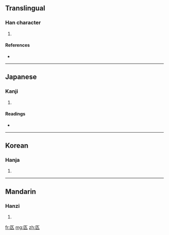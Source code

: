 ==Translingual==

===Han character===
{{Han char|rn=22|rad=匚|as=03|sn=5|four=|canj=尸弓人 (SNO)}}

# {{defn|Han}}

====References====
* {{Han ref|kx=0153.130|dkj=02597|dj=0345.030|hdz=10082.050|uh=531B|ud=21275}}

----

==Japanese==

===Kanji===
{{ja-kanji|grade=|rs=匚03}}

# {{defn|Japanese}}

====Readings====
* {{ja-readings|on=[[きゅう]] (kyū), [[ぐ]] (gu)|kun=[[ひつぎ]] (hitsugi)}}

----

==Korean==

===Hanja===
{{ko-hanja|hangeul=구|rv=gu|mr=ku}}

# {{defn|Korean}}

----

==Mandarin==

===Hanzi===
{{cmn-hanzi|pin=[[jiù]] ([[jiu4]])|wg=chiu<sup>4</sup>}}

# {{defn|Mandarin}}

[[fr:匛]]
[[mg:匛]]
[[zh:匛]]